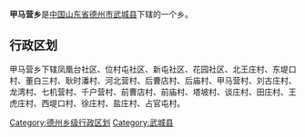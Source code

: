 '''甲马营乡'''是[[中华人民共和国|中国]][[山东省|山东省]][[德州市|德州市]][[武城县|武城县]]下辖的一个乡。

== 行政区划 ==

甲马营乡下辖凤凰台社区、位村屯社区、新屯社区、花园社区、北王庄村、东堤口村、董白三村、耿时潘村、河北营村、后曹店村、后庙村、甲马营村、刘古庄村、龙湾村、七机营村、千户营村、前曹店村、前庙村、塔坡村、谈庄村、田庄村、王虎庄村、西堤口村、徐庄村、盐庄村、占官屯村。

{{山东小作品}}
{{武城县行政区划}}

[[Category:德州乡级行政区划|Category:德州乡级行政区划]]
[[Category:武城县|Category:武城县]]